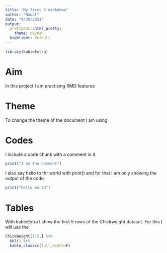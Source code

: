 ```yaml
---
title: "My first R markdown"
author: "Nawal"
date: "9/30/2021"
output:
  prettydoc::html_pretty:
    theme: cayman
  highlight: default
---
```

```r
library(kableExtra)
```

# Aim

In this project I am practising RMD features

# Theme 

To change the theme of the document I am using 


# Codes

I include a code chunk with a comment in it.

```r
print("I am the comment")
```
I also say hello to thr world with print() and for that I am only showing the output of the code.

```r
print("hello world")
```

# Tables

With kableExtra I show the first 5 rows of the Chickweight dataset. For this I will use the 

```r
ChickWeight[1:5,] %>%
  kbl() %>%
  kable_classic(full_width=F)
```






